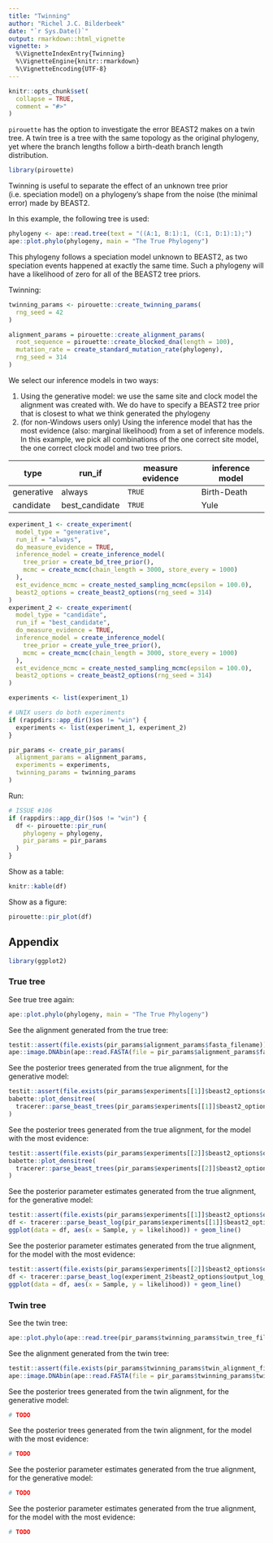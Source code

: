 ```yaml
---
title: "Twinning"
author: "Richel J.C. Bilderbeek"
date: "`r Sys.Date()`"
output: rmarkdown::html_vignette
vignette: >
  %\VignetteIndexEntry{Twinning}
  %\VignetteEngine{knitr::rmarkdown}
  %\VignetteEncoding{UTF-8}
---
```


```r
knitr::opts_chunk$set(
  collapse = TRUE,
  comment = "#>"
)
```

`pirouette` has the option to investigate the error BEAST2 makes
on a twin tree. A twin tree is a tree with the same topology as the
original phylogeny, yet where the branch lengths follow a birth-death
branch length distribution.

```r
library(pirouette)
```

Twinning is useful to separate the effect of an unknown tree 
prior (i.e. speciation model) on a phylogeny's shape from the 
noise (the minimal error) made by BEAST2.

In this example, the following tree is used:

```r
phylogeny <- ape::read.tree(text = "((A:1, B:1):1, (C:1, D:1):1);")
ape::plot.phylo(phylogeny, main = "The True Phylogeny")
```

This phylogeny follows a speciation model unknown to BEAST2, as two
speciation events happened at exactly the same time. Such a phylogeny
will have a likelihood of zero for all of the BEAST2 tree priors.

Twinning:

```r
twinning_params <- pirouette::create_twinning_params(
  rng_seed = 42
)
```

```r
alignment_params = pirouette::create_alignment_params(
  root_sequence = pirouette::create_blocked_dna(length = 100),
  mutation_rate = create_standard_mutation_rate(phylogeny),
  rng_seed = 314
)
```

We select our inference models in two ways:

  1. Using the generative model: we use the same site and clock model
     the alignment was created with. We do have to specify a BEAST2
     tree prior that is closest to what we think generated the phylogeny
  2. (for non-Windows users only) Using the inference model that
     has the most evidence (also: marginal likelihood) from a set of inference
     models. In this example, we pick all combinations of the one
     correct site model, the one correct clock model and two tree
     priors.

type       | run_if         | measure evidence | inference model
-----------|----------------|------------------|----------------
generative | always         |`TRUE`            |Birth-Death       
candidate  | best_candidate |`TRUE`            |Yule

```r
experiment_1 <- create_experiment(
  model_type = "generative",
  run_if = "always",
  do_measure_evidence = TRUE,
  inference_model = create_inference_model(
    tree_prior = create_bd_tree_prior(),
    mcmc = create_mcmc(chain_length = 3000, store_every = 1000)
  ),
  est_evidence_mcmc = create_nested_sampling_mcmc(epsilon = 100.0),
  beast2_options = create_beast2_options(rng_seed = 314)
)
experiment_2 <- create_experiment(
  model_type = "candidate",
  run_if = "best_candidate",
  do_measure_evidence = TRUE,
  inference_model = create_inference_model(
    tree_prior = create_yule_tree_prior(),
    mcmc = create_mcmc(chain_length = 3000, store_every = 1000)
  ),
  est_evidence_mcmc = create_nested_sampling_mcmc(epsilon = 100.0),
  beast2_options = create_beast2_options(rng_seed = 314)
)

experiments <- list(experiment_1)

# UNIX users do both experiments
if (rappdirs::app_dir()$os != "win") {
  experiments <- list(experiment_1, experiment_2)
}

pir_params <- create_pir_params(
  alignment_params = alignment_params,
  experiments = experiments,
  twinning_params = twinning_params
)
```

Run:

```r
# ISSUE #106
if (rappdirs::app_dir()$os != "win") {
  df <- pirouette::pir_run(
    phylogeny = phylogeny,
    pir_params = pir_params
  )
}
```

Show as a table:

```r
knitr::kable(df)
```

Show as a figure:

```r
pirouette::pir_plot(df)
```

## Appendix

```r
library(ggplot2)
```

### True tree

See true tree again:

```r
ape::plot.phylo(phylogeny, main = "The True Phylogeny")
```

See the alignment generated from the true tree:

```r
testit::assert(file.exists(pir_params$alignment_params$fasta_filename))
ape::image.DNAbin(ape::read.FASTA(file = pir_params$alignment_params$fasta_filename))
```

See the posterior trees generated from the true alignment, for the generative model:

```r

testit::assert(file.exists(pir_params$experiments[[1]]$beast2_options$output_trees_filenames))
babette::plot_densitree(
  tracerer::parse_beast_trees(pir_params$experiments[[1]]$beast2_options$output_trees_filenames)
)
```

See the posterior trees generated from the true alignment, for the model with the most evidence:

```r
testit::assert(file.exists(pir_params$experiments[[2]]$beast2_options$output_trees_filenames))
babette::plot_densitree(
  tracerer::parse_beast_trees(pir_params$experiments[[2]]$beast2_options$output_trees_filenames)
)
```

See the posterior parameter estimates generated from the true alignment, for the generative model:

```r
testit::assert(file.exists(pir_params$experiments[[1]]$beast2_options$output_log_filename))
df <- tracerer::parse_beast_log(pir_params$experiments[[1]]$beast2_options$output_log_filename)
ggplot(data = df, aes(x = Sample, y = likelihood)) + geom_line()
```

See the posterior parameter estimates generated from the true alignment, for the model with the most evidence:

```r
testit::assert(file.exists(pir_params$experiments[[2]]$beast2_options$output_log_filename))
df <- tracerer::parse_beast_log(experiment_2$beast2_options$output_log_filename)
ggplot(data = df, aes(x = Sample, y = likelihood)) + geom_line()
```

### Twin tree

See the twin tree:

```r
ape::plot.phylo(ape::read.tree(pir_params$twinning_params$twin_tree_filename), main = "The Twin Tree")
```

See the alignment generated from the twin tree:

```r
testit::assert(file.exists(pir_params$twinning_params$twin_alignment_filename))
ape::image.DNAbin(ape::read.FASTA(file = pir_params$twinning_params$twin_alignment_filename))
```

See the posterior trees generated from the twin alignment, for the generative model:

```r
# TODO
```

See the posterior trees generated from the twin alignment, for the model with the most evidence:

```r
# TODO
```

See the posterior parameter estimates generated from the true alignment, for the generative model:

```r
# TODO
```

See the posterior parameter estimates generated from the true alignment, for the model with the most evidence:

```r
# TODO
```

